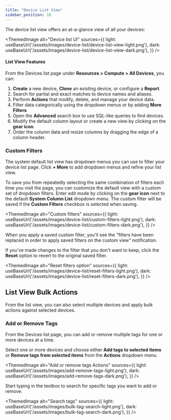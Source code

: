 ```yaml
---
title: "Device List View"
sidebar_position: 18
---
```



The device list view offers an at-a-glance view of all your devices:

<ThemedImage
  alt="Device list UI"
  sources={{
    light: useBaseUrl('/assets/images/device-list/device-list-view-light.png'),
    dark: useBaseUrl('/assets/images/device-list/device-list-view-dark.png'),
  }}
/>

#### List View Features

From the Devices list page under **Resources > Compute > All Devices**, you can:

1. **Create** a new device, **Clone** an existing device, or configure a **Report**.
2. Search for partial and exact matches to device names and aliases.
3. Perform **Actions** that modify, delete, and manage your device data.
4. Filter data categorically using the dropdown menus or by adding **More Filters**
5. Open the **Advanced** search box to use SQL-like queries to find devices.
6. Modify the default column layout or create a new view by clicking on the **gear icon**.
7. Order the column data and resize columns by dragging the edge of a column header.

### Custom Filters

The system default list view has dropdown menus you can use to filter your device list page. Click **+ More** to add dropdown menus and refine your list view. 

To save you from repeatedly selecting the same combination of filters each time you visit the page, you can customize the default view with a custom set of dropdown filters. Enter edit mode by clicking on the **gear icon** next to the default **System Column List** dropdown menu. The custom filter will be saved if the **Custom Filters** checkbox is selected when saving.

<ThemedImage
  alt="Custom filters"
  sources={{
    light: useBaseUrl('/assets/images/device-list/custom-filters-light.png'),
    dark: useBaseUrl('/assets/images/device-list/custom-filters-dark.png'),
  }}
/>

When you apply a saved custom filter, you'll see the "filters have been replaced in order to apply saved filters on the custom view" notification.

If you've made changes to the filter that you don't want to keep, click the **Reset** option to revert to the original saved filter.

<ThemedImage
  alt="Reset filters option"
  sources={{
    light: useBaseUrl('/assets/images/device-list/reset-filters-light.png'),
    dark: useBaseUrl('/assets/images/device-list/reset-filters-dark.png'),
  }}
/>

## List View Bulk Actions

From the list view, you can also select multiple devices and apply bulk actions against selected devices. 

### Add or Remove Tags

From the Devices list page, you can add or remove multiple tags for one or more devices at a time.

Select one or more devices and choose either **Add tags to selected items** or **Remove tags from selected items** from the **Actions** dropdown menu. 

<ThemedImage
  alt="Add or remove tags Actions"
  sources={{
    light: useBaseUrl('/assets/images/add-remove-tags-light.png'),
    dark: useBaseUrl('/assets/images/add-remove-tags-dark.png'),
  }}
/>

Start typing in the textbox to search for specific tags you want to add or remove.

<ThemedImage
  alt="Search tags"
  sources={{
    light: useBaseUrl('/assets/images/bulk-tag-search-light.png'),
    dark: useBaseUrl('/assets/images/bulk-tag-search-dark.png'),
  }}
/>
